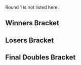{{DISPLAYTITLE:Emerald City II: ''Melee'' Doubles Bracket}}{{SetGame|melee}}
{{tabs static
|name1=Overview
|link1=Emerald City/II/Melee
|name2=Singles Bracket
|link2=Emerald City/II/Melee/Singles Bracket
|name3=Doubles Bracket
|link3=Emerald City/II/Melee/Doubles Bracket
|This=3
}}

Round 1 is not listed here.

==Winners Bracket==
{{64DEDoublesWBracketA
|column-width=160
<!-- ROUND 1 -->
|r1m1t1p1=S2J |r1m1t1p1flag=us
|r1m1t1p2=Westballz |r1m1t1p2flag=us |r1m1t1score=2
|r1m1t2p1=Graydo |r1m1t2p1flag=ca
|r1m1t2p2=FuDz |r1m1t2p2flag=ca |r1m1t2score=0
|r1m1win=1

|r1m2t1p1=tits |r1m2t1p1flag=us
|r1m2t1p2=Juicy |r1m2t1p2flag=us |r1m2t1score=2
|r1m2t2p1=Koyo |r1m2t2p1flag=us
|r1m2t2p2=PlutoKohai |r1m2t2p2flag=us |r1m2t2score=1
|r1m2win=1

|r1m3t1p1=tlo |r1m3t1p1flag=us
|r1m3t1p2=Mexican Ghost |r1m3t1p2flag=us |r1m3t1score={{win}}
|r1m3t2p1=Spaghet |r1m3t2p1flag=us
|r1m3t2p2=Chimpus |r1m3t2p2flag=us |r1m3t2score=DQ
|r1m3win=1

|r1m4t1p1=Ganobrator |r1m4t1p1flag=us
|r1m4t1p2=grigri |r1m4t1p2flag=us |r1m4t1score=2
|r1m4t2p1=Boosh |r1m4t2p1flag=us
|r1m4t2p2=Kneevel Knievel |r1m4t2p2flag=us |r1m4t2score=0
|r1m4win=1

|r1m5t1p1=Webwipe |r1m5t1p1flag=ca
|r1m5t1p2=MojoMonkey |r1m5t1p2flag=ca |r1m5t1score=2
|r1m5t2p1=Purpletuce |r1m5t2p1flag=us
|r1m5t2p2=Joseidon |r1m5t2p2flag=us |r1m5t2score=0
|r1m5win=1

|r1m6t1p1=Drew2King |r1m6t1p1flag=ca
|r1m6t1p2=Shon |r1m6t1p2flag=ca |r1m6t1score=2
|r1m6t2p1=Stop |r1m6t2p1flag=us
|r1m6t2p2=Rumi |r1m6t2p2flag=us |r1m6t2score=0
|r1m6win=1

|r1m7t1p1=Mike Li |r1m7t1p1flag=ca
|r1m7t1p2=victra |r1m7t1p2flag=ca |r1m7t1score=2
|r1m7t2p1=GruntBucket |r1m7t2p1flag=us
|r1m7t2p2=Rektar |r1m7t2p2flag=us |r1m7t2score=0
|r1m7win=1

|r1m8t1p1=Crossie |r1m8t1p1flag=us
|r1m8t1p2=Almond |r1m8t1p2flag=us |r1m8t1score=2
|r1m8t2p1=Four-Square King |r1m8t2p1flag=us
|r1m8t2p2=Ziggy Zanderfaul |r1m8t2p2flag=us |r1m8t2score=0
|r1m8win=1

|r1m9t1p1=balloon |r1m9t1p1flag=us
|r1m9t1p2=FatGoku |r1m9t1p2flag=us |r1m9t1score=2
|r1m9t2p1=Greed |r1m9t2p1flag=us
|r1m9t2p2=Salty Seth |r1m9t2p2flag=us |r1m9t2score=1
|r1m9win=1

|r1m10t1p1=Lord Zaaa |r1m10t1p1flag=ca
|r1m10t1p2=Perrilox |r1m10t1p2flag=ca |r1m10t1score=2
|r1m10t2p1=Seoul Train |r1m10t2p1flag=us
|r1m10t2p2=Finnished |r1m10t2p2flag=us |r1m10t2score=0
|r1m10win=1

|r1m11t1p1=Kiri |r1m11t1p1flag=ca
|r1m11t1p2=BOR |r1m11t1p2flag=ca |r1m11t1score=2
|r1m11t2p1=Colbydude |r1m11t2p1flag=us
|r1m11t2p2=JonJo |r1m11t2p2flag=us |r1m11t2score=0
|r1m11win=1

|r1m12t1p1=BDJ |r1m12t1p1flag=us
|r1m12t1p2=MageSoren |r1m12t1p2flag=us |r1m12t1score=2
|r1m12t2p1=Cats from Saturn |r1m12t2p1flag=us
|r1m12t2p2=Zirix |r1m12t2p2flag=us |r1m12t2score=0
|r1m12win=1

|r1m13t1p1=Pookie |r1m13t1p1flag=us
|r1m13t1p2=Rustin |r1m13t1p2flag=us |r1m13t1score=2
|r1m13t2p1=Apples |r1m13t2p1flag=us
|r1m13t2p2=Chief |r1m13t2p2flag=us |r1m13t2score=0
|r1m13win=1

|r1m14t1p1=Calvin |r1m14t1p1flag=us
|r1m14t1p2=The Jazz |r1m14t1p2flag=us |r1m14t1score={{win}}
|r1m14t2p1=Namsang |r1m14t2p1flag=us
|r1m14t2p2=Zen |r1m14t2p2flag=us |r1m14t2score=
|r1m14win=1

|r1m15t1p1=elfman |r1m15t1p1flag=
|r1m15t1p2=bwmat |r1m15t1p2flag=ca |r1m15t1score=2
|r1m15t2p1=Dacky |r1m15t2p1flag=us
|r1m15t2p2=Derrick |r1m15t2p2flag=us |r1m15t2score=1
|r1m15win=1

|r1m16t1p1=Davidcanfly |r1m16t1p1flag=us
|r1m16t1p2=PwrUp! |r1m16t1p2flag=us |r1m16t1score={{win}}
|r1m16t2p1=Jet |r1m16t2p1flag=us
|r1m16t2p2=Flank |r1m16t2p2flag=us |r1m16t2score=DQ
|r1m16win=1

|r1m17t1p1=Silent Wolf |r1m17t1p1flag=us
|r1m17t1p2=Bladewise |r1m17t1p2flag=us |r1m17t1score=2
|r1m17t2p1=Bobzilla |r1m17t2p1flag=us
|r1m17t2p2=Miami Thunder |r1m17t2p2flag=us |r1m17t2score=0
|r1m17win=1

|r1m18t1p1=VOLK |r1m18t1p1flag=us
|r1m18t1p2=koschka |r1m18t1p2flag=us |r1m18t1score=2
|r1m18t2p1=peacenox |r1m18t2p1flag=us
|r1m18t2p2=dordar |r1m18t2p2flag=us |r1m18t2score=0
|r1m18win=1

|r1m19t1p1=Jeremy |r1m19t1p1flag=us
|r1m19t1p2=Metric |r1m19t1p2flag=us |r1m19t1score={{win}}
|r1m19t2p1=Mr.Maples |r1m19t2p1flag=ca
|r1m19t2p2=CocoBird |r1m19t2p2flag=ca |r1m19t2score=DQ
|r1m19win=1

|r1m20t1p1=Chango |r1m20t1p1flag=mx
|r1m20t1p2=Xest |r1m20t1p2flag=us |r1m20t1score=2
|r1m20t2p1=yum |r1m20t2p1flag=us
|r1m20t2p2=hyo |r1m20t2p2flag=us |r1m20t2score=0
|r1m20win=1

|r1m21t1p1=ThePrime |r1m21t1p1flag=us
|r1m21t1p2=Oreo |r1m21t1p2flag=us |r1m21t1score=2
|r1m21t2p1=El Paco |r1m21t2p1flag=us
|r1m21t2p2=Sandbag |r1m21t2p2flag=us |r1m21t2score=0
|r1m21win=1

|r1m22t1p1=Guts |r1m22t1p1flag=us
|r1m22t1p2=Puff mayne |r1m22t1p2flag=us |r1m22t1score=2
|r1m22t2p1=Quad |r1m22t2p1flag=us
|r1m22t2p2=D-Unwashable |r1m22t2p2flag=us |r1m22t2score=0
|r1m22win=1

|r1m23t1p1=OutTheCuts |r1m23t1p1flag=us
|r1m23t1p2=Burgerdon |r1m23t1p2flag=us |r1m23t1score=2
|r1m23t2p1=MDMA |r1m23t2p1flag=us
|r1m23t2p2=COPY |r1m23t2p2flag=us |r1m23t2score=0
|r1m23win=1

|r1m24t1p1=bit.ly/mamekitsune |r1m24t1p1flag=cn
|r1m24t1p2=MLK$ |r1m24t1p2flag= |r1m24t1score=2
|r1m24t2p1=beerz4yearz |r1m24t2p1flag=us
|r1m24t2p2=LMNTS |r1m24t2p2flag=us |r1m24t2score=0
|r1m24win=1

|r1m25t1p1=Eggz |r1m25t1p1flag=us
|r1m25t1p2=Iceman |r1m25t1p2flag=us |r1m25t1score=2
|r1m25t2p1=JeliJM |r1m25t2p1flag=us
|r1m25t2p2=Saxon |r1m25t2p2flag=us |r1m25t2score=0
|r1m25win=1

|r1m26t1p1=Gus |r1m26t1p1flag=us
|r1m26t1p2=Vexel |r1m26t1p2flag=us |r1m26t1score=1
|r1m26t2p1=Pocket Sand |r1m26t2p1flag=us
|r1m26t2p2=Faddiaddi |r1m26t2p2flag=us |r1m26t2score=2
|r1m26win=2

|r1m27t1p1=Dz |r1m27t1p1flag=us
|r1m27t1p2=Icebit |r1m27t1p2flag=us |r1m27t1score=2
|r1m27t2p1=Bunk |r1m27t2p1flag=us
|r1m27t2p2=DaftZeppelin |r1m27t2p2flag=us |r1m27t2score=0
|r1m27win=1

|r1m28t1p1=Help |r1m28t1p1flag=us
|r1m28t1p2=Rollerbob |r1m28t1p2flag=us |r1m28t1score=2
|r1m28t2p1=Whimsy |r1m28t2p1flag=us
|r1m28t2p2=WE-Z |r1m28t2p2flag=us |r1m28t2score=0
|r1m28win=1

|r1m29t1p1=eBay |r1m29t1p1flag=us
|r1m29t1p2=Vinodh |r1m29t1p2flag=us |r1m29t1score=2
|r1m29t2p1=Lolipop |r1m29t2p1flag=
|r1m29t2p2=9CPU |r1m29t2p2flag= |r1m29t2score=0
|r1m29win=1

|r1m30t1p1=Shitty Hungrybox |r1m30t1p1flag=us
|r1m30t1p2=Scruffy Mcwonder Crumpet |r1m30t1p2flag=us |r1m30t1score=0
|r1m30t2p1=Leonidas |r1m30t2p1flag=ca
|r1m30t2p2=Lasagna |r1m30t2p2flag=ca |r1m30t2score=2
|r1m30win=2

|r1m31t1p1=Wasabi |r1m31t1p1flag=us
|r1m31t1p2=Low5 |r1m31t1p2flag=us |r1m31t1score=2
|r1m31t2p1=Denpa |r1m31t2p1flag=us
|r1m31t2p2=ARAN |r1m31t2p2flag=us |r1m31t2score=0
|r1m31win=1

|r1m32t1p1=IceBit |r1m32t1p1flag=us
|r1m32t1p2=Moze |r1m32t1p2flag=us |r1m32t1score=2
|r1m32t2p1=Rice |r1m32t2p1flag=us
|r1m32t2p2=Typh |r1m32t2p2flag=us |r1m32t2score=0
|r1m32win=1

<!-- ROUND 2 -->
|r2m1t1p1=S2J |r2m1t1p1flag=us
|r2m1t1p2=Westballz |r2m1t1p2flag=us |r2m1t1score=2
|r2m1t2p1=tits |r2m1t2p1flag=us
|r2m1t2p2=Juicy |r2m1t2p2flag=us |r2m1t2score=0
|r2m1win=1

|r2m2t1p1=tlo |r2m2t1p1flag=us
|r2m2t1p2=Mexican Ghost |r2m2t1p2flag=us |r2m2t1score=2
|r2m2t2p1=Ganobrator |r2m2t2p1flag=us
|r2m2t2p2=grigri |r2m2t2p2flag=us |r2m2t2score=1
|r2m2win=1

|r2m3t1p1=Webwipe |r2m3t1p1flag=ca
|r2m3t1p2=MojoMonkey |r2m3t1p2flag=ca |r2m3t1score=2
|r2m3t2p1=Drew2King |r2m3t2p1flag=ca
|r2m3t2p2=Shon |r2m3t2p2flag=ca |r2m3t2score=0
|r2m3win=1

|r2m4t1p1=Mike Li |r2m4t1p1flag=ca
|r2m4t1p2=victra |r2m4t1p2flag=ca |r2m4t1score=2
|r2m4t2p1=Crossie |r2m4t2p1flag=us
|r2m4t2p2=Almond |r2m4t2p2flag=us |r2m4t2score=0
|r2m4win=1

|r2m5t1p1=balloon |r2m5t1p1flag=us
|r2m5t1p2=FatGoku |r2m5t1p2flag=us |r2m5t1score=2
|r2m5t2p1=Lord Zaaa |r2m5t2p1flag=ca
|r2m5t2p2=Perrilox |r2m5t2p2flag=ca |r2m5t2score=0
|r2m5win=1

|r2m6t1p1=Kiri |r2m6t1p1flag=ca
|r2m6t1p2=BOR |r2m6t1p2flag=ca |r2m6t1score=0
|r2m6t2p1=BDJ |r2m6t2p1flag=us
|r2m6t2p2=MageSoren |r2m6t2p2flag=us |r2m6t2score=2
|r2m6win=2

|r2m7t1p1=Pookie |r2m7t1p1flag=us
|r2m7t1p2=Rustin |r2m7t1p2flag=us |r2m7t1score=2
|r2m7t2p1=Calvin |r2m7t2p1flag=us
|r2m7t2p2=The Jazz |r2m7t2p2flag=us |r2m7t2score=0
|r2m7win=1

|r2m8t1p1=elfman |r2m8t1p1flag=
|r2m8t1p2=bwmat |r2m8t1p2flag=ca |r2m8t1score=2
|r2m8t2p1=Davidcanfly |r2m8t2p1flag=us
|r2m8t2p2=PwrUp! |r2m8t2p2flag=us |r2m8t2score=1
|r2m8win=1

|r2m9t1p1=Silent Wolf |r2m9t1p1flag=us
|r2m9t1p2=Bladewise |r2m9t1p2flag=us |r2m9t1score=2
|r2m9t2p1=VOLK |r2m9t2p1flag=us
|r2m9t2p2=koschka |r2m9t2p2flag=us |r2m9t2score=0
|r2m9win=1

|r2m10t1p1=Jeremy |r2m10t1p1flag=us
|r2m10t1p2=Metric |r2m10t1p2flag=us |r2m10t1score=2
|r2m10t2p1=Chango |r2m10t2p1flag=mx
|r2m10t2p2=Xest |r2m10t2p2flag=us |r2m10t2score=0
|r2m10win=1

|r2m11t1p1=ThePrime |r2m11t1p1flag=us
|r2m11t1p2=Oreo |r2m11t1p2flag=us |r2m11t1score=2
|r2m11t2p1=Guts |r2m11t2p1flag=us
|r2m11t2p2=Puff mayne |r2m11t2p2flag=us |r2m11t2score=0
|r2m11win=1

|r2m12t1p1=OutTheCuts |r2m12t1p1flag=us
|r2m12t1p2=Burgerdon |r2m12t1p2flag=us |r2m12t1score=2
|r2m12t2p1=bit.ly/mamekitsune |r2m12t2p1flag=cn
|r2m12t2p2=MLK$ |r2m12t2p2flag= |r2m12t2score=1
|r2m12win=1

|r2m13t1p1=Eggz |r2m13t1p1flag=us
|r2m13t1p2=Iceman |r2m13t1p2flag=us |r2m13t1score=2
|r2m13t2p1=Pocket Sand |r2m13t2p1flag=us
|r2m13t2p2=Faddiaddi |r2m13t2p2flag=us |r2m13t2score=0
|r2m13win=1

|r2m14t1p1=Dz |r2m14t1p1flag=us
|r2m14t1p2=Icebit |r2m14t1p2flag=us |r2m14t1score=2
|r2m14t2p1=Help |r2m14t2p1flag=us
|r2m14t2p2=Rollerbob |r2m14t2p2flag=us |r2m14t2score=1
|r2m14win=1

|r2m15t1p1=eBay |r2m15t1p1flag=us
|r2m15t1p2=Vinodh |r2m15t1p2flag=us |r2m15t1score=2
|r2m15t2p1=Leonidas |r2m15t2p1flag=ca
|r2m15t2p2=Lasagna |r2m15t2p2flag=ca |r2m15t2score=0
|r2m15win=1

|r2m16t1p1=Wasabi |r2m16t1p1flag=us
|r2m16t1p2=Low5 |r2m16t1p2flag=us |r2m16t1score=2
|r2m16t2p1=IceBit |r2m16t2p1flag=us
|r2m16t2p2=Moze |r2m16t2p2flag=us |r2m16t2score=0
|r2m16win=1

<!-- ROUND 3 -->
|r3m1t1p1=S2J |r3m1t1p1flag=us
|r3m1t1p2=Westballz |r3m1t1p2flag=us |r3m1t1score=2
|r3m1t2p1=tlo |r3m1t2p1flag=us
|r3m1t2p2=Mexican Ghost |r3m1t2p2flag=us |r3m1t2score=0
|r3m1win=1

|r3m2t1p1=Webwipe |r3m2t1p1flag=ca
|r3m2t1p2=MojoMonkey |r3m2t1p2flag=ca |r3m2t1score=2
|r3m2t2p1=Mike Li |r3m2t2p1flag=ca
|r3m2t2p2=victra |r3m2t2p2flag=ca |r3m2t2score=0
|r3m2win=1


|r3m3t1p1=balloon |r3m3t1p1flag=us
|r3m3t1p2=FatGoku |r3m3t1p2flag=us |r3m3t1score=2
|r3m3t2p1=BDJ |r3m3t2p1flag=us
|r3m3t2p2=MageSoren |r3m3t2p2flag=us |r3m3t2score=0
|r3m3win=1

|r3m4t1p1=Pookie |r3m4t1p1flag=us
|r3m4t1p2=Rustin |r3m4t1p2flag=us |r3m4t1score=2
|r3m4t2p1=elfman |r3m4t2p1flag=
|r3m4t2p2=bwmat |r3m4t2p2flag=ca |r3m4t2score=1
|r3m4win=1

|r3m5t1p1=Silent Wolf |r3m5t1p1flag=us
|r3m5t1p2=Bladewise |r3m5t1p2flag=us |r3m5t1score=2
|r3m5t2p1=Jeremy |r3m5t2p1flag=us
|r3m5t2p2=Metric |r3m5t2p2flag=us |r3m5t2score=0
|r3m5win=1

|r3m6t1p1=ThePrime |r3m6t1p1flag=us
|r3m6t1p2=Oreo |r3m6t1p2flag=us |r3m6t1score=2
|r3m6t2p1=OutTheCuts |r3m6t2p1flag=us
|r3m6t2p2=Burgerdon |r3m6t2p2flag=us |r3m6t2score=1
|r3m6win=1

|r3m7t1p1=Eggz |r3m7t1p1flag=us
|r3m7t1p2=Iceman |r3m7t1p2flag=us |r3m7t1score=2
|r3m7t2p1=Dz |r3m7t2p1flag=us
|r3m7t2p2=Icebit |r3m7t2p2flag=us |r3m7t2score=0
|r3m7win=1

|r3m8t1p1=eBay |r3m8t1p1flag=us
|r3m8t1p2=Vinodh |r3m8t1p2flag=us |r3m8t1score=2
|r3m8t2p1=Wasabi |r3m8t2p1flag=us
|r3m8t2p2=Low5 |r3m8t2p2flag=us |r3m8t2score=0
|r3m8win=1

<!-- ROUND 4 -->
|r4m1t1p1=S2J |r4m1t1p1flag=us
|r4m1t1p2=Westballz |r4m1t1p2flag=us |r4m1t1score=2
|r4m1t2p1=Webwipe |r4m1t2p1flag=ca
|r4m1t2p2=MojoMonkey |r4m1t2p2flag=ca |r4m1t2score=1
|r4m1win=1

|r4m2t1p1=balloon |r4m2t1p1flag=us
|r4m2t1p2=FatGoku |r4m2t1p2flag=us |r4m2t1score=1
|r4m2t2p1=Pookie |r4m2t2p1flag=us
|r4m2t2p2=Rustin |r4m2t2p2flag=us |r4m2t2score=2
|r4m2win=2

|r4m3t1p1=Silent Wolf |r4m3t1p1flag=us
|r4m3t1p2=Bladewise |r4m3t1p2flag=us |r4m3t1score=2
|r4m3t2p1=ThePrime |r4m3t2p1flag=us
|r4m3t2p2=Oreo |r4m3t2p2flag=us |r4m3t2score=0
|r4m3win=1

|r4m4t1p1=Eggz |r4m4t1p1flag=us
|r4m4t1p2=Iceman |r4m4t1p2flag=us |r4m4t1score=2
|r4m4t2p1=eBay |r4m4t2p1flag=us
|r4m4t2p2=Vinodh |r4m4t2p2flag=us |r4m4t2score=1
|r4m4win=1

<!-- ROUND 5 -->
|r5m1t1p1=S2J |r5m1t1p1flag=us
|r5m1t1p2=Westballz |r5m1t1p2flag=us |r5m1t1score=3
|r5m1t2p1=Pookie |r5m1t2p1flag=us
|r5m1t2p2=Rustin |r5m1t2p2flag=us |r5m1t2score=1
|r5m1win=1

|r5m2t1p1=Silent Wolf |r5m2t1p1flag=us
|r5m2t1p2=Bladewise |r5m2t1p2flag=us |r5m2t1score=3
|r5m2t2p1=Eggz |r5m2t2p1flag=us
|r5m2t2p2=Iceman |r5m2t2p2flag=us |r5m2t2score=0
|r5m2win=1
}}
==Losers Bracket==
{{64DEDoublesLBracketA
|column-width=160
<!-- ROUND 1 -->
|l1m1t1p1=Shadaxis |l1m1t1p1flag=us
|l1m1t1p2=Soggy |l1m1t1p2flag=us |l1m1t1score=0
|l1m1t2p1=Denpa |l1m1t2p1flag=us
|l1m1t2p2=ARAN |l1m1t2p2flag=us |l1m1t2score=2
|l1m1win=2

|l1m2t1p1=Shitty Hungrybox |l1m2t1p1flag=us
|l1m2t1p2=Scruffy Mcwonder Crumpet |l1m2t1p2flag=us |l1m2t1score=0
|l1m2t2p1=Lolipop |l1m2t2p1flag=
|l1m2t2p2=9CPU |l1m2t2p2flag= |l1m2t2score=2
|l1m2win=2

|l1m3t1p1=Whimsy |l1m3t1p1flag=us
|l1m3t1p2=WE-Z |l1m3t1p2flag=us |l1m3t1score=2
|l1m3t2p1=Bunk |l1m3t2p1flag=us
|l1m3t2p2=DaftZeppelin |l1m3t2p2flag=us |l1m3t2score=0
|l1m3win=1

|l1m4t1p1=Gus |l1m4t1p1flag=us
|l1m4t1p2=Vexel |l1m4t1p2flag=us |l1m4t1score=2
|l1m4t2p1=JeliJM |l1m4t2p1flag=us
|l1m4t2p2=Saxon |l1m4t2p2flag=us |l1m4t2score=1
|l1m4win=1

|l1m5t1p1=Beardon |l1m5t1p1flag=us
|l1m5t1p2=JP |l1m5t1p2flag=us |l1m5t1score=1
|l1m5t2p1=MDMA |l1m5t2p1flag=us
|l1m5t2p2=COPY |l1m5t2p2flag=us |l1m5t2score=2
|l1m5win=2

|l1m6t1p1=Quad |l1m6t1p1flag=us
|l1m6t1p2=D-Unwashable |l1m6t1p2flag=us |l1m6t1score=2
|l1m6t2p1=El Paco |l1m6t2p1flag=us
|l1m6t2p2=Sandbag |l1m6t2p2flag=us |l1m6t2score=0
|l1m6win=1

|l1m7t1p1=yum |l1m7t1p1flag=us
|l1m7t1p2=hyo |l1m7t1p2flag=us |l1m7t1score=2
|l1m7t2p1=Mr.Maples |l1m7t2p1flag=ca
|l1m7t2p2=CocoBird |l1m7t2p2flag=ca |l1m7t2score=1
|l1m7win=1

|l1m8t1p1=peacenox |l1m8t1p1flag=us
|l1m8t1p2=dordar |l1m8t1p2flag=us |l1m8t1score=0
|l1m8t2p1=Bobzilla |l1m8t2p1flag=us
|l1m8t2p2=Miami Thunder |l1m8t2p2flag=us |l1m8t2score=2
|l1m8win=2

|l1m9t1p1=Jet |l1m9t1p1flag=us
|l1m9t1p2=Flank |l1m9t1p2flag=us |l1m9t1score=2
|l1m9t2p1=Dacky |l1m9t2p1flag=us
|l1m9t2p2=Derrick |l1m9t2p2flag=us |l1m9t2score=0
|l1m9win=1

|l1m10t1p1=Namsang |l1m10t1p1flag=us
|l1m10t1p2=Zen |l1m10t1p2flag=us |l1m10t1score=0
|l1m10t2p1=Apples |l1m10t2p1flag=us
|l1m10t2p2=Chief |l1m10t2p2flag=us |l1m10t2score=2
|l1m10win=2

|l1m11t1p1=Cats from Saturn |l1m11t1p1flag=us
|l1m11t1p2=Zirix |l1m11t1p2flag=us |l1m11t1score=2
|l1m11t2p1=Colbydude |l1m11t2p1flag=us
|l1m11t2p2=JonJo |l1m11t2p2flag=us |l1m11t2score=0
|l1m11win=1

|l1m12t1p1=Seoul Train |l1m12t1p1flag=us
|l1m12t1p2=Finnished |l1m12t1p2flag=us |l1m12t1score=0
|l1m12t2p1=Greed |l1m12t2p1flag=us
|l1m12t2p2=Salty Seth |l1m12t2p2flag=us |l1m12t2score=2
|l1m12win=2

|l1m13t1p1=Four-Square King |l1m13t1p1flag=us
|l1m13t1p2=Ziggy Zanderfaul |l1m13t1p2flag=us |l1m13t1score=0
|l1m13t2p1=GruntBucket |l1m13t2p1flag=us
|l1m13t2p2=Rektar |l1m13t2p2flag=us |l1m13t2score=2
|l1m13win=2

|l1m14t1p1=Stop |l1m14t1p1flag=us
|l1m14t1p2=Rumi |l1m14t1p2flag=us |l1m14t1score=0
|l1m14t2p1=Purpletuce |l1m14t2p1flag=us
|l1m14t2p2=Joseidon |l1m14t2p2flag=us |l1m14t2score=2
|l1m14win=2

|l1m15t1p1=Zzz |l1m15t1p1flag=us
|l1m15t1p2=Heemoglobin |l1m15t1p2flag=us |l1m15t1score={{win}}
|l1m15t2p1=Spaghet |l1m15t2p1flag=us
|l1m15t2p2=Chimpus |l1m15t2p2flag=us |l1m15t2score=DQ
|l1m15win=1

|l1m16t1p1=Koyo |l1m16t1p1flag=us
|l1m16t1p2=PlutoKohai |l1m16t1p2flag=us |l1m16t1score=0
|l1m16t2p1=Graydo |l1m16t2p1flag=ca
|l1m16t2p2=FuDz |l1m16t2p2flag=ca |l1m16t2score=2
|l1m16win=2

<!-- ROUND 2 -->
|l2m1t1p1=Davidcanfly |l2m1t1p1flag=us
|l2m1t1p2=PwrUp! |l2m1t1p2flag=us |l2m1t1score=2
|l2m1t2p1=Denpa |l2m1t2p1flag=us
|l2m1t2p2=ARAN |l2m1t2p2flag=us |l2m1t2score=0
|l2m1win=1

|l2m2t1p1=Calvin |l2m2t1p1flag=us
|l2m2t1p2=The Jazz |l2m2t1p2flag=us |l2m2t1score=2
|l2m2t2p1=Lolipop |l2m2t2p1flag=
|l2m2t2p2=9CPU |l2m2t2p2flag= |l2m2t2score=0
|l2m2win=1

|l2m3t1p1=Kiri |l2m3t1p1flag=ca
|l2m3t1p2=BOR |l2m3t1p2flag=ca |l2m3t1score=2
|l2m3t2p1=Whimsy |l2m3t2p1flag=us
|l2m3t2p2=WE-Z |l2m3t2p2flag=us |l2m3t2score=0
|l2m3win=1

|l2m4t1p1=Lord Zaaa |l2m4t1p1flag=ca
|l2m4t1p2=Perrilox |l2m4t1p2flag=ca |l2m4t1score=2
|l2m4t2p1=Gus |l2m4t2p1flag=us
|l2m4t2p2=Vexel |l2m4t2p2flag=us |l2m4t2score=1
|l2m4win=1

|l2m5t1p1=Crossie |l2m5t1p1flag=us
|l2m5t1p2=Almond |l2m5t1p2flag=us |l2m5t1score=2
|l2m5t2p1=MDMA |l2m5t2p1flag=us
|l2m5t2p2=COPY |l2m5t2p2flag=us |l2m5t2score=0
|l2m5win=1

|l2m6t1p1=Drew2King |l2m6t1p1flag=ca
|l2m6t1p2=Shon |l2m6t1p2flag=ca |l2m6t1score=2
|l2m6t2p1=Quad |l2m6t2p1flag=us
|l2m6t2p2=D-Unwashable |l2m6t2p2flag=us |l2m6t2score=0
|l2m6win=1

|l2m7t1p1=Ganobrator |l2m7t1p1flag=us
|l2m7t1p2=grigri |l2m7t1p2flag=us |l2m7t1score=2
|l2m7t2p1=yum |l2m7t2p1flag=us
|l2m7t2p2=hyo |l2m7t2p2flag=us |l2m7t2score=1
|l2m7win=1

|l2m8t1p1=tits |l2m8t1p1flag=us
|l2m8t1p2=Juicy |l2m8t1p2flag=us |l2m8t1score=0
|l2m8t2p1=Bobzilla |l2m8t2p1flag=us
|l2m8t2p2=Miami Thunder |l2m8t2p2flag=us |l2m8t2score=2
|l2m8win=2

|l2m9t1p1=IceBit |l2m9t1p1flag=us
|l2m9t1p2=Moze |l2m9t1p2flag=us |l2m9t1score=2
|l2m9t2p1=Jet |l2m9t2p1flag=us
|l2m9t2p2=Flank |l2m9t2p2flag=us |l2m9t2score=0
|l2m9win=1

|l2m10t1p1=Leonidas |l2m10t1p1flag=ca
|l2m10t1p2=Lasagna |l2m10t1p2flag=ca |l2m10t1score=0
|l2m10t2p1=Apples |l2m10t2p1flag=us
|l2m10t2p2=Chief |l2m10t2p2flag=us |l2m10t2score=2
|l2m10win=2

|l2m11t1p1=Help |l2m11t1p1flag=us
|l2m11t1p2=Rollerbob |l2m11t1p2flag=us |l2m11t1score=2
|l2m11t2p1=Cats from Saturn |l2m11t2p1flag=us
|l2m11t2p2=Zirix |l2m11t2p2flag=us |l2m11t2score=0
|l2m11win=1

|l2m12t1p1=Pocket Sand |l2m12t1p1flag=us
|l2m12t1p2=Faddiaddi |l2m12t1p2flag=us |l2m12t1score=0
|l2m12t2p1=Greed |l2m12t2p1flag=us
|l2m12t2p2=Salty Seth |l2m12t2p2flag=us |l2m12t2score=2
|l2m12win=2

|l2m13t1p1=bit.ly/mamekitsune |l2m13t1p1flag=cn
|l2m13t1p2=MLK$ |l2m13t1p2flag= |l2m13t1score=2
|l2m13t2p1=GruntBucket |l2m13t2p1flag=us
|l2m13t2p2=Rektar |l2m13t2p2flag=us |l2m13t2score=0
|l2m13win=1

|l2m14t1p1=Guts |l2m14t1p1flag=us
|l2m14t1p2=Puff mayne |l2m14t1p2flag=us |l2m14t1score=0
|l2m14t2p1=Purpletuce |l2m14t2p1flag=us
|l2m14t2p2=Joseidon |l2m14t2p2flag=us |l2m14t2score=2
|l2m14win=2

|l2m15t1p1=Chango |l2m15t1p1flag=mx
|l2m15t1p2=Xest |l2m15t1p2flag=us |l2m15t1score=2
|l2m15t2p1=Zzz |l2m15t2p1flag=us
|l2m15t2p2=Heemoglobin |l2m15t2p2flag=us |l2m15t2score=0
|l2m15win=1

|l2m16t1p1=VOLK |l2m16t1p1flag=us
|l2m16t1p2=koschka |l2m16t1p2flag=us |l2m16t1score=2
|l2m16t2p1=Graydo |l2m16t2p1flag=ca
|l2m16t2p2=FuDz |l2m16t2p2flag=ca |l2m16t2score=0
|l2m16win=1

<!-- ROUND 3 -->
|l3m1t1p1=Davidcanfly |l3m1t1p1flag=us
|l3m1t1p2=PwrUp! |l3m1t1p2flag=us |l3m1t1score=2
|l3m1t2p1=Calvin |l3m1t2p1flag=us
|l3m1t2p2=The Jazz |l3m1t2p2flag=us |l3m1t2score=1
|l3m1win=1

|l3m2t1p1=Kiri |l3m2t1p1flag=ca
|l3m2t1p2=BOR |l3m2t1p2flag=ca |l3m2t1score=0
|l3m2t2p1=Lord Zaaa |l3m2t2p1flag=ca
|l3m2t2p2=Perrilox |l3m2t2p2flag=ca |l3m2t2score=2
|l3m2win=2

|l3m3t1p1=Crossie |l3m3t1p1flag=us
|l3m3t1p2=Almond |l3m3t1p2flag=us |l3m3t1score=0
|l3m3t2p1=Drew2King |l3m3t2p1flag=ca
|l3m3t2p2=Shon |l3m3t2p2flag=ca |l3m3t2score=2
|l3m3win=2

|l3m4t1p1=Ganobrator |l3m4t1p1flag=us
|l3m4t1p2=grigri |l3m4t1p2flag=us |l3m4t1score=2
|l3m4t2p1=Bobzilla |l3m4t2p1flag=us
|l3m4t2p2=Miami Thunder |l3m4t2p2flag=us |l3m4t2score=0
|l3m4win=1

|l3m5t1p1=IceBit |l3m5t1p1flag=us
|l3m5t1p2=Moze |l3m5t1p2flag=us |l3m5t1score=1
|l3m5t2p1=Apples |l3m5t2p1flag=us
|l3m5t2p2=Chief |l3m5t2p2flag=us |l3m5t2score=2
|l3m5win=2

|l3m6t1p1=Help |l3m6t1p1flag=us
|l3m6t1p2=Rollerbob |l3m6t1p2flag=us |l3m6t1score=1
|l3m6t2p1=Greed |l3m6t2p1flag=us
|l3m6t2p2=Salty Seth |l3m6t2p2flag=us |l3m6t2score=2
|l3m6win=2

|l3m7t1p1=bit.ly/mamekitsune |l3m7t1p1flag=cn
|l3m7t1p2=MLK$ |l3m7t1p2flag= |l3m7t1score=0
|l3m7t2p1=Purpletuce |l3m7t2p1flag=us
|l3m7t2p2=Joseidon |l3m7t2p2flag=us |l3m7t2score=2
|l3m7win=2

|l3m8t1p1=Chango |l3m8t1p1flag=mx
|l3m8t1p2=Xest |l3m8t1p2flag=us |l3m8t1score={{win}}
|l3m8t2p1=VOLK |l3m8t2p1flag=us
|l3m8t2p2=koschka |l3m8t2p2flag=us |l3m8t2score=
|l3m8win=1

<!-- ROUND 4 -->
|l4m1t1p1=Jeremy |l4m1t1p1flag=us
|l4m1t1p2=Metric |l4m1t1p2flag=us |l4m1t1score=1
|l4m1t2p1=Davidcanfly |l4m1t2p1flag=us
|l4m1t2p2=PwrUp! |l4m1t2p2flag=us |l4m1t2score=2
|l4m1win=2

|l4m2t1p1=OutTheCuts |l4m2t1p1flag=us
|l4m2t1p2=Burgerdon |l4m2t1p2flag=us |l4m2t1score=1
|l4m2t2p1=Lord Zaaa |l4m2t2p1flag=ca
|l4m2t2p2=Perrilox |l4m2t2p2flag=ca |l4m2t2score=2
|l4m2win=2

|l4m3t1p1=Dz |l4m3t1p1flag=us
|l4m3t1p2=Icebit |l4m3t1p2flag=us |l4m3t1score=2
|l4m3t2p1=Drew2King |l4m3t2p1flag=ca
|l4m3t2p2=Shon |l4m3t2p2flag=ca |l4m3t2score=0
|l4m3win=1

|l4m4t1p1=Wasabi |l4m4t1p1flag=us
|l4m4t1p2=Low5 |l4m4t1p2flag=us |l4m4t1score=1
|l4m4t2p1=Ganobrator |l4m4t2p1flag=us
|l4m4t2p2=grigri |l4m4t2p2flag=us |l4m4t2score=2
|l4m4win=2

|l4m5t1p1=tlo |l4m5t1p1flag=us
|l4m5t1p2=Mexican Ghost |l4m5t1p2flag=us |l4m5t1score=2
|l4m5t2p1=Apples |l4m5t2p1flag=us
|l4m5t2p2=Chief |l4m5t2p2flag=us |l4m5t2score=1
|l4m5win=1

|l4m6t1p1=Mike Li |l4m6t1p1flag=ca
|l4m6t1p2=victra |l4m6t1p2flag=ca |l4m6t1score=0
|l4m6t2p1=Greed |l4m6t2p1flag=us
|l4m6t2p2=Salty Seth |l4m6t2p2flag=us |l4m6t2score=2
|l4m6win=2

|l4m7t1p1=BDJ |l4m7t1p1flag=us
|l4m7t1p2=MageSoren |l4m7t1p2flag=us |l4m7t1score=2
|l4m7t2p1=Purpletuce |l4m7t2p1flag=us
|l4m7t2p2=Joseidon |l4m7t2p2flag=us |l4m7t2score=0
|l4m7win=1

|l4m8t1p1=elfman |l4m8t1p1flag=
|l4m8t1p2=bwmat |l4m8t1p2flag=ca |l4m8t1score={{win}}
|l4m8t2p1=Chango |l4m8t2p1flag=mx
|l4m8t2p2=Xest |l4m8t2p2flag=us |l4m8t2score=
|l4m8win=1

<!-- ROUND 5 -->
|l5m1t1p1=Davidcanfly |l5m1t1p1flag=us
|l5m1t1p2=PwrUp! |l5m1t1p2flag=us |l5m1t1score=0
|l5m1t2p1=Lord Zaaa |l5m1t2p1flag=ca
|l5m1t2p2=Perrilox |l5m1t2p2flag=ca |l5m1t2score=2
|l5m1win=2

|l5m2t1p1=Dz |l5m2t1p1flag=us
|l5m2t1p2=Icebit |l5m2t1p2flag=us |l5m2t1score=2
|l5m2t2p1=Ganobrator |l5m2t2p1flag=us
|l5m2t2p2=grigri |l5m2t2p2flag=us |l5m2t2score=0
|l5m2win=1

|l5m3t1p1=tlo |l5m3t1p1flag=us
|l5m3t1p2=Mexican Ghost |l5m3t1p2flag=us |l5m3t1score=0
|l5m3t2p1=Greed |l5m3t2p1flag=us
|l5m3t2p2=Salty Seth |l5m3t2p2flag=us |l5m3t2score=2
|l5m3win=2

|l5m4t1p1=BDJ |l5m4t1p1flag=us
|l5m4t1p2=MageSoren |l5m4t1p2flag=us |l5m4t1score=2
|l5m4t2p1=elfman |l5m4t2p1flag=
|l5m4t2p2=bwmat |l5m4t2p2flag=ca |l5m4t2score=0
|l5m4win=1

<!-- ROUND 6 -->
|l6m1t1p1=Webwipe |l6m1t1p1flag=ca
|l6m1t1p2=MojoMonkey |l6m1t1p2flag=ca |l6m1t1score=2
|l6m1t2p1=Lord Zaaa |l6m1t2p1flag=ca
|l6m1t2p2=Perrilox |l6m1t2p2flag=ca |l6m1t2score=0
|l6m1win=1

|l6m2t1p1=balloon |l6m2t1p1flag=us
|l6m2t1p2=FatGoku |l6m2t1p2flag=us |l6m2t1score=2
|l6m2t2p1=Dz |l6m2t2p1flag=us
|l6m2t2p2=Icebit |l6m2t2p2flag=us |l6m2t2score=0
|l6m2win=1

|l6m3t1p1=ThePrime |l6m3t1p1flag=us
|l6m3t1p2=Oreo |l6m3t1p2flag=us |l6m3t1score=2
|l6m3t2p1=Greed |l6m3t2p1flag=us
|l6m3t2p2=Salty Seth |l6m3t2p2flag=us |l6m3t2score=0
|l6m3win=1

|l6m4t1p1=eBay |l6m4t1p1flag=us
|l6m4t1p2=Vinodh |l6m4t1p2flag=us |l6m4t1score=2
|l6m4t2p1=BDJ |l6m4t2p1flag=us
|l6m4t2p2=MageSoren |l6m4t2p2flag=us |l6m4t2score=0
|l6m4win=1

<!-- ROUND 7 -->
|l7m1t1p1=Webwipe |l7m1t1p1flag=ca
|l7m1t1p2=MojoMonkey |l7m1t1p2flag=ca |l7m1t1score=2
|l7m1t2p1=balloon |l7m1t2p1flag=us
|l7m1t2p2=FatGoku |l7m1t2p2flag=us |l7m1t2score=3
|l7m1win=2

|l7m2t1p1=ThePrime |l7m2t1p1flag=us
|l7m2t1p2=Oreo |l7m2t1p2flag=us |l7m2t1score=2
|l7m2t2p1=eBay |l7m2t2p1flag=us
|l7m2t2p2=Vinodh |l7m2t2p2flag=us |l7m2t2score=1
|l7m2win=1

<!-- ROUND 8 -->
|l8m1t1p1=Eggz |l8m1t1p1flag=us
|l8m1t1p2=Iceman |l8m1t1p2flag=us |l8m1t1score=3
|l8m1t2p1=balloon |l8m1t2p1flag=us
|l8m1t2p2=FatGoku |l8m1t2p2flag=us |l8m1t2score=2
|l8m1win=1

|l8m2t1p1=Pookie |l8m2t1p1flag=us
|l8m2t1p2=Rustin |l8m2t1p2flag=us |l8m2t1score=3
|l8m2t2p1=ThePrime |l8m2t2p1flag=us
|l8m2t2p2=Oreo |l8m2t2p2flag=us |l8m2t2score=1
|l8m2win=1
}}
<onlyinclude>
==Final Doubles Bracket==
{{DEFinalDoublesBracket
<!-- FROM WINNERS -->
|r1m1t1p1=S2J |r1m1t1p1flag=us
|r1m1t1p2=Westballz |r1m1t1p2flag=us |r1m1t1score=3
|r1m1t2p1=Silent Wolf |r1m1t2p1flag=us
|r1m1t2p2=Bladewise |r1m1t2p2flag=us |r1m1t2score=0
|r1m1win=1

<!-- FROM LOSERS -->
|l1m1t1p1=Eggz |l1m1t1p1flag=us
|l1m1t1p2=Iceman |l1m1t1p2flag=us |l1m1t1score=3
|l1m1t2p1=Pookie |l1m1t2p1flag=us
|l1m1t2p2=Rustin |l1m1t2p2flag=us |l1m1t2score=1
|l1m1win=1

<!-- LOSERS FINALS -->
|r2m1t1p1=Silent Wolf |r2m1t1p1flag=us
|r2m1t1p2=Bladewise |r2m1t1p2flag=us |r2m1t1score=3
|r2m1t2p1=Eggz |r2m1t2p1flag=us
|r2m1t2p2=Iceman |r2m1t2p2flag=us |r2m1t2score=0
|r2m1win=1

<!-- GRAND FINALS -->
|r3m1t1p1=S2J |r3m1t1p1flag=us
|r3m1t1p2=Westballz |r3m1t1p2flag=us |r3m1t1score=3
|r3m1t2p1=Silent Wolf |r3m1t2p1flag=us
|r3m1t2p2=Bladewise |r3m1t2p2flag=us |r3m1t2score=1
|r3m1win=1
}}
</onlyinclude>
